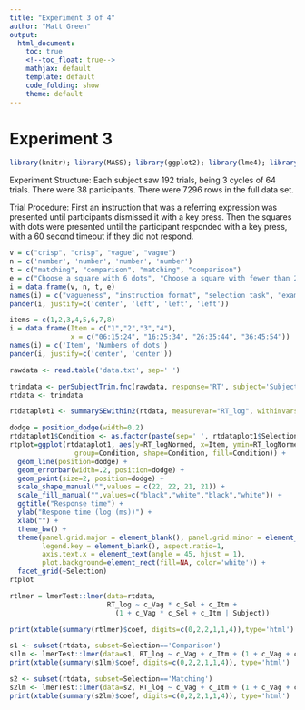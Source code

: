 ```yaml
---
title: "Experiment 3 of 4"
author: "Matt Green"
output:
  html_document:
    toc: true
    <!--toc_float: true-->
    mathjax: default
    template: default
    code_folding: show
    theme: default
---  
```

<style>
table, th, td {
    border: 1px grey;
    border-collapse: collapse;
    padding:2px 5px 2px 5px
}  
</style>

# Experiment 3

```r
library(knitr); library(MASS); library(ggplot2); library(lme4); library(xtable); library(plyr); library(lattice); library(LMERConvenienceFunctions); library(car); library(grid); library(lmerTest); library(reshape2); library(ggplot2); library(languageR); library(pander); source('summarySEwithin2.R')
```

Experiment Structure: 
Each subject saw 192 trials, being 3 cycles of 64 trials. There were 38 participants. There were 7296 rows in the full data set.

Trial Procedure: 
First an instruction that was a referring expression was presented until participants dismissed it with a key press. Then the squares with dots were presented until the participant responded with a key press, with a 60 second timeout if they did not respond.

```r
v = c("crisp", "crisp", "vague", "vague")
n = c('number', 'number', 'number', 'number')
t = c("matching", "comparison", "matching", "comparison")
e = c("Choose a square with 6 dots", "Choose a square with fewer than 20 dots", "Choose a square with about 10 dots", "Choose a square with far fewer than 20 dots")
i = data.frame(v, n, t, e)
names(i) = c("vagueness", "instruction format", "selection task", "example instruction")
pander(i, justify=c('center', 'left', 'left', 'left'))
```

```r
items = c(1,2,3,4,5,6,7,8)
i = data.frame(Item = c("1","2","3","4"),
               x = c("06:15:24", "16:25:34", "26:35:44", "36:45:54"))
names(i) = c('Item', 'Numbers of dots')
pander(i, justify=c('center', 'center'))
```

```r
rawdata <- read.table('data.txt', sep=' ')
```

```r
trimdata <- perSubjectTrim.fnc(rawdata, response='RT', subject='Subject', trim = 2.5)$data
rtdata <- trimdata
```

```r
rtdataplot1 <- summarySEwithin2(rtdata, measurevar="RT_log", withinvars=c("Vagueness", "Selection", "Item"), idvar="Subject")
```

```r
dodge = position_dodge(width=0.2)
rtdataplot1$Condition <- as.factor(paste(sep=' ', rtdataplot1$Selection, rtdataplot1$Vagueness))
rtplot=ggplot(rtdataplot1, aes(y=RT_logNormed, x=Item, ymin=RT_logNormed-ci, ymax=RT_logNormed+ci,
                group=Condition, shape=Condition, fill=Condition)) +
  geom_line(position=dodge) +
  geom_errorbar(width=.2, position=dodge) +
  geom_point(size=2, position=dodge) +
  scale_shape_manual("",values = c(22, 22, 21, 21)) +
  scale_fill_manual("",values=c("black","white","black","white")) +
  ggtitle("Response time") +
  ylab("Respone time (log (ms))") + 
  xlab("") +
  theme_bw() +
  theme(panel.grid.major = element_blank(), panel.grid.minor = element_blank(),
        legend.key = element_blank(), aspect.ratio=1,
        axis.text.x = element_text(angle = 45, hjust = 1),
        plot.background=element_rect(fill=NA, color='white')) +
  facet_grid(~Selection) 
rtplot
```

```r
rtlmer = lmerTest::lmer(data=rtdata,
                        RT_log ~ c_Vag * c_Sel + c_Itm +
                          (1 + c_Vag * c_Sel + c_Itm | Subject))
```

```r
print(xtable(summary(rtlmer)$coef, digits=c(0,2,2,1,1,4)),type='html')
```

```r
s1 <- subset(rtdata, subset=Selection=='Comparison')
s1lm <- lmerTest::lmer(data=s1, RT_log ~ c_Vag + c_Itm + (1 + c_Vag + c_Itm | Subject))
print(xtable(summary(s1lm)$coef, digits=c(0,2,2,1,1,4)), type='html')
```

```r
s2 <- subset(rtdata, subset=Selection=='Matching')
s2lm <- lmerTest::lmer(data=s2, RT_log ~ c_Vag + c_Itm + (1 + c_Vag + c_Itm | Subject))
print(xtable(summary(s2lm)$coef, digits=c(0,2,2,1,1,4)), type='html')
```
